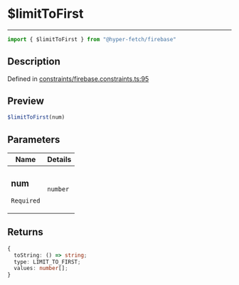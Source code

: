 

# $limitToFirst

<div class="api-docs__separator" data-reactroot="">

---

</div><div class="api-docs__import" data-reactroot="">

```ts
import { $limitToFirst } from "@hyper-fetch/firebase"
```

</div><div class="api-docs__section">

## Description

</div><div class="api-docs__description"><span class="api-docs__do-not-parse">



</span></div><p class="api-docs__definition">

Defined in [constraints/firebase.constraints.ts:95](https://github.com/BetterTyped/hyper-fetch/blob/cc329b91/packages/adapter-firebase/src/constraints/firebase.constraints.ts#L95)

</p><div class="api-docs__section">

## Preview

</div><div class="api-docs__preview fn">

```ts
$limitToFirst(num)
```

</div><div class="api-docs__section">

## Parameters

</div><div class="api-docs__parameters"><table><thead><tr><th>Name</th><th>Details</th></tr></thead><tbody><tr param-data="num"><td class="api-docs__param-name required">

### num 

`Required`

</td><td class="api-docs__param-type">

`number`

</td></tr></tbody></table></div><div class="api-docs__section">

## Returns

</div><div class="api-docs__returns">

```ts
{
  toString: () => string;
  type: LIMIT_TO_FIRST;
  values: number[];
}
```

</div>